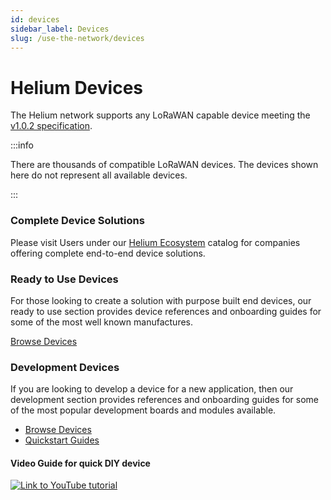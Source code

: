 ```yaml
---
id: devices
sidebar_label: Devices
slug: /use-the-network/devices
---
```


# Helium Devices

The Helium network supports any LoRaWAN capable device meeting the
[v1.0.2 specification](https://lora-alliance.org/resource_hub/lorawan-specification-v1-0-2).

:::info

There are thousands of compatible LoRaWAN devices. The devices shown here do not
represent all available devices.

:::

### Complete Device Solutions

Please visit Users under our
[Helium Ecosystem](https://www.helium.com/ecosystem) catalog for companies
offering complete end-to-end device solutions.

### Ready to Use Devices

For those looking to create a solution with purpose built end devices, our ready
to use section provides device references and onboarding guides for some of the
most well known manufactures.

[Browse Devices](/use-the-network/devices/ready-to-use)  

### Development Devices

If you are looking to develop a device for a new application, then our
development section provides references and onboarding guides for some of the
most popular development boards and modules available.

- [Browse Devices](/use-the-network/devices/development)
- [Quickstart Guides](/use-the-network/devices/development/quickstart-guides)

#### Video Guide for quick DIY device

[![Link to YouTube tutorial](https://img.youtube.com/vi/J2f_AVx-WsE/0.jpg)](https://youtu.be/J2f_AVx-WsE)
